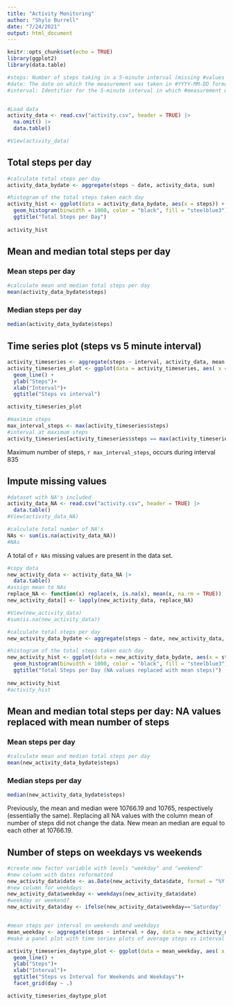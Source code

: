 ```yaml
---
title: "Activity Monitoring"
author: "Shylo Burrell"
date: "7/24/2021"
output: html_document
---
```


```r
knitr::opts_chunk$set(echo = TRUE)
library(ggplot2)
library(data.table)
```

```r
#steps: Number of steps taking in a 5-minute interval (missing #values are coded as NA)
#date: The date on which the measurement was taken in #YYYY-MM-DD format
#interval: Identifier for the 5-minute interval in which #measurement was taken


#Load data
activity_data <- read.csv("activity.csv", header = TRUE) |>
  na.omit() |>
  data.table()

#View(activity_data)
```


## Total steps per day

```r
#calculate total steps per day
activity_data_bydate <- aggregate(steps ~ date, activity_data, sum)

#histogram of the total steps taken each day
activity_hist <- ggplot(data = activity_data_bydate, aes(x = steps)) +
  geom_histogram(binwidth = 1000, color = "black", fill = "steelblue3") +
  ggtitle("Total Steps per Day") 
  
activity_hist

```

## Mean and median total steps per day

### Mean steps per day
```r
#calculate mean and median total steps per day
mean(activity_data_bydate$steps)
```

### Median steps per day
```r
median(activity_data_bydate$steps)

```

## Time series plot (steps vs 5 minute interval)
```r
activity_timeseries <- aggregate(steps ~ interval, activity_data, mean )
activity_timeseries_plot <- ggplot(data = activity_timeseries, aes( x = interval, y = steps)) +
  geom_line() +
  ylab("Steps")+
  xlab("Interval")+
  ggtitle("Steps vs interval")

activity_timeseries_plot
```
```r
#maximim steps
max_interval_steps <- max(activity_timeseries$steps)
#interval at maximum steps
activity_timeseries[activity_timeseries$steps == max(activity_timeseries$steps),]
```

Maximum number of steps, `r max_interval_steps`, occurs during interval 835

## Impute missing values
```r
#dataset with NA's included
activity_data_NA <- read.csv("activity.csv", header = TRUE) |>
  data.table()
#View(activity_data_NA)
```


```r
#calculate total number of NA's
NAs <- sum(is.na(activity_data_NA))
#NAs
```

A total of `r NAs` missing values are present in the data set.

```r
#copy data
new_activity_data <- activity_data_NA |>
  data.table()
#assign mean to NAs
replace_NA <- function(x) replace(x, is.na(x), mean(x, na.rm = TRUE))
new_activity_data[] <- lapply(new_activity_data, replace_NA)

#View(new_activity_data)
#sum(is.na(new_activity_data))
```

```r
#calculate total steps per day
new_activity_data_bydate <- aggregate(steps ~ date, new_activity_data, sum)

#histogram of the total steps taken each day
new_activity_hist <- ggplot(data = new_activity_data_bydate, aes(x = steps)) +
  geom_histogram(binwidth = 1000, color = "black", fill = "steelblue3") +
  ggtitle("Total Steps per Day (NA values replaced with mean steps)") 
  
new_activity_hist
#activity_hist
```

## Mean and median total steps per day: NA values replaced with mean number of steps

### Mean steps per day
```r
#calculate mean and median total steps per day
mean(new_activity_data_bydate$steps)
```

### Median steps per day
```r
median(new_activity_data_bydate$steps)

```
Previously, the mean and median were 10766.19 and 10765, respectively (essentially the same). 
Replacing all NA values with the column mean of number of steps did not change the data. New mean an median are equal to each other at 10766.19.

## Number of steps on weekdays vs weekends
```r
#create new factor variable with levels "weekday" and "weekend"
#new column with dates reformatted
new_activity_data$date <- as.Date(new_activity_data$date, format = "%Y-%m-%d")
#new column for weekdays
new_activity_data$weekday <- weekdays(new_activity_data$date)
#weekday or weekend?
new_activity_data$day <- ifelse(new_activity_data$weekday=='Saturday' | new_activity_data$weekday=='Sunday', 'weekend', 'weekday')


#mean steps per interval on weekends and weekdays
mean_weekday <- aggregate(steps ~ interval + day, data = new_activity_data,mean)
#make a panel plot with time series plots of average steps vs interval for weekday and weekend

```
```r
activity_timeseries_daytype_plot <- ggplot(data = mean_weekday, aes( x = interval, y = steps)) +
  geom_line() +
  ylab("Steps")+
  xlab("Interval")+
  ggtitle("Steps vs Interval for Weekends and Weekdays")+
  facet_grid(day ~ .)

activity_timeseries_daytype_plot
```

